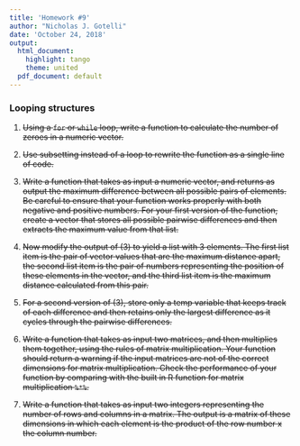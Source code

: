 ```yaml
---
title: 'Homework #9'
author: "Nicholas J. Gotelli"
date: 'October 24, 2018'
output:
  html_document:
    highlight: tango
    theme: united
  pdf_document: default
---
```


### Looping structures

1. ~~Using a `for` or `while` loop, write a function to calculate the number of zeroes in a numeric vector.~~

2. ~~Use subsetting instead of a loop to rewrite the function as a single line of code.~~

3. ~~Write a function that takes as input a numeric vector, and returns as output the maximum difference between all possible pairs of elements. Be careful to ensure that your function works properly with both negative and positive numbers. For your first version of the function, create a vector that stores all possible pairwise differences and then extracts the maximum value from that list.~~

4. ~~Now modify the output of (3) to yield a list with 3 elements. The first list item is the pair of vector values that are the maximum distance apart, the second list item is the pair of numbers representing the position of these elements in the vector, and the third list item is the maximum distance calculated from this pair.~~

4. ~~For a second version of (3), store only a temp variable that keeps track of each difference and then retains only the largest difference as it cycles through the pairwise differences.~~

5. ~~Write a function that takes as input two matrices, and then multiplies them together, using the rules of matrix multiplication. Your function should return a warning if the input matrices are not of the correct dimensions for matrix multiplication. Check the performance of your function by comparing with the built in R function for matrix multiplication `%*%`.~~

6. ~~Write a function that takes as input two integers representing the number of rows and columns in a matrix. The output is a matrix of these dimensions in which each element is the product of the row number x the column number.~~

